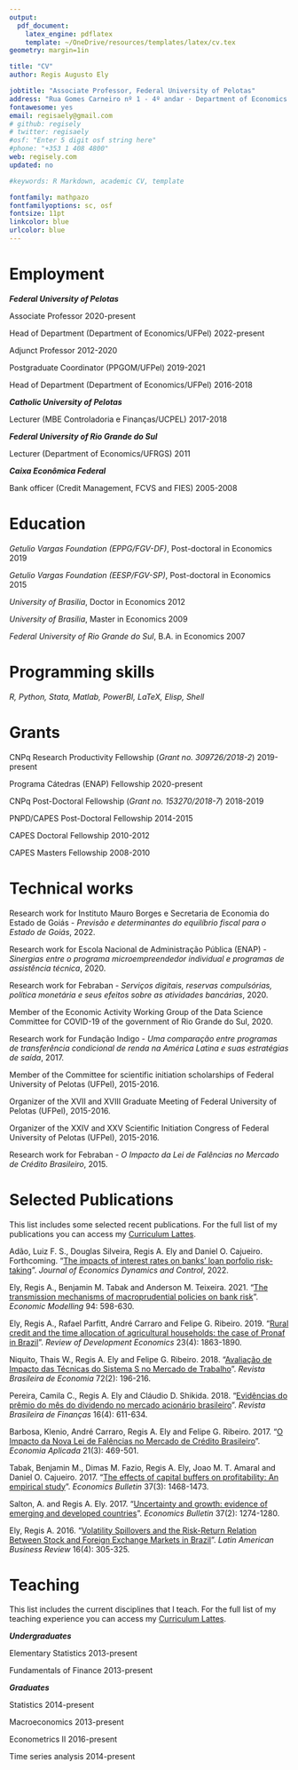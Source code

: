 ```yaml
---
output: 
  pdf_document:
    latex_engine: pdflatex
    template: ~/OneDrive/resources/templates/latex/cv.tex
geometry: margin=1in

title: "CV"
author: Regis Augusto Ely

jobtitle: "Associate Professor, Federal University of Pelotas"
address: "Rua Gomes Carneiro nº 1 - 4º andar · Department of Economics · Pelotas RS, Brazil 96010-610"
fontawesome: yes
email: regisaely@gmail.com
# github: regisely
# twitter: regisaely
#osf: "Enter 5 digit osf string here"
#phone: "+353 1 408 4800"
web: regisely.com
updated: no

#keywords: R Markdown, academic CV, template

fontfamily: mathpazo
fontfamilyoptions: sc, osf
fontsize: 11pt
linkcolor: blue
urlcolor: blue
---
```


# Employment\break

***Federal University of Pelotas***

Associate Professor \hfill 2020-present

Head of Department (Department of Economics/UFPel) \hfill 2022-present

Adjunct Professor \hfill 2012-2020

Postgraduate Coordinator (PPGOM/UFPel) \hfill 2019-2021

Head of Department (Department of Economics/UFPel) \hfill 2016-2018\break

***Catholic University of Pelotas***

Lecturer (MBE Controladoria e Finanças/UCPEL) \hfill 2017-2018\break

***Federal University of Rio Grande do Sul***

Lecturer (Department of Economics/UFRGS) \hfill  2011\break

***Caixa Econômica Federal***

Bank officer (Credit Management, FCVS and FIES) \hfill  2005-2008\break

# Education\break

*Getulio Vargas Foundation (EPPG/FGV-DF)*, Post-doctoral in Economics \hfill 2019

*Getulio Vargas Foundation (EESP/FGV-SP)*, Post-doctoral in Economics \hfill 2015

*University of Brasilia*, Doctor in Economics \hfill 2012

*University of Brasilia*, Master in Economics \hfill 2009

*Federal University of Rio Grande do Sul*, B.A. in Economics \hfill 2007\break

# Programming skills\hfill\break

*R, Python, Stata, Matlab, PowerBI, LaTeX, Elisp, Shell*\hfill\break

# Grants\break

CNPq Research Productivity Fellowship (*Grant no. 309726/2018-2*) \hfill 2019-present

Programa Cátedras (ENAP) Fellowship \hfill 2020-present

CNPq Post-Doctoral Fellowship (*Grant no. 153270/2018-7*) \hfill 2018-2019

PNPD/CAPES Post-Doctoral Fellowship \hfill 2014-2015

CAPES Doctoral Fellowship \hfill 2010-2012

CAPES Masters Fellowship \hfill 2008-2010\break

# Technical works\hfill\break

Research work for Instituto Mauro Borges e Secretaria de Economia do Estado de
Goiás - *Previsão e determinantes do equilíbrio fiscal para o Estado de Goiás*, 2022.

Research work for Escola Nacional de Administração Pública (ENAP) - *Sinergias entre o programa microempreendedor individual e programas de assistência técnica*, 2020.

Research work for Febraban - *Serviços digitais, reservas compulsórias, política monetária e seus efeitos sobre as atividades bancárias*, 2020.

Member of the Economic Activity Working Group of the Data Science Committee for COVID-19 of the government of Rio Grande do Sul, 2020.

Research work for Fundação Indigo - *Uma comparação entre programas de transferência condicional de renda na América Latina e suas estratégias de saída*, 2017.

Member of the Committee for scientific initiation scholarships of Federal University of Pelotas (UFPel), 2015-2016.

Organizer of the XVII and XVIII Graduate Meeting of Federal University of Pelotas (UFPel), 2015-2016.

Organizer of the XXIV and XXV Scientific Initiation Congress of Federal University of Pelotas (UFPel), 2015-2016.

Research work for Febraban - *O Impacto da Lei de Falências no Mercado de Crédito Brasileiro*, 2015.

# Selected Publications\hfill\break

This list includes some selected recent publications. For the full list of my publications you can access my [Curriculum Lattes](http://lattes.cnpq.br/3708985718656687).\hfill\break

Adão, Luiz F. S., Douglas Silveira, Regis A. Ely and Daniel O. Cajueiro.
Forthcoming. "[The impacts of interest rates on banks' loan porfolio
risk-taking](https://www.sciencedirect.com/science/article/abs/pii/S0165188922002251)".
*Journal of Economics Dynamics and Control*, 2022.

Ely, Regis A., Benjamin M. Tabak and Anderson M. Teixeira. 2021. "[The
transmission mechanisms of macroprudential policies on bank
risk](https://www.sciencedirect.com/science/article/abs/pii/S0264999319313379)".
*Economic Modelling* 94: 598-630.

Ely, Regis A., Rafael Parfitt, André Carraro and Felipe G. Ribeiro. 2019. "[Rural credit and the time allocation of agricultural households: the case of Pronaf in Brazil](https://onlinelibrary.wiley.com/doi/abs/10.1111/rode.12606)". *Review of Development Economics* 23(4): 1863-1890.

Niquito, Thais W., Regis A. Ely and Felipe G. Ribeiro. 2018. "[Avaliação de Impacto das Técnicas do Sistema S no Mercado de Trabalho](http://bibliotecadigital.fgv.br/ojs/index.php/rbe/article/view/71034)". *Revista Brasileira de Economia* 72(2): 196-216.

Pereira, Camila C., Regis A. Ely and Cláudio D. Shikida. 2018. "[Evidências do prêmio do mês do dividendo no mercado acionário brasileiro](http://bibliotecadigital.fgv.br/ojs/index.php/rbfin/article/view/67406)". *Revista Brasileira de Finanças* 16(4): 611-634.

Barbosa, Klenio, André Carraro, Regis A. Ely and Felipe G. Ribeiro. 2017. "[O Impacto da Nova Lei de Falências no Mercado de Crédito Brasileiro](http://www.revistas.usp.br/ecoa/article/view/139782)". *Economia Aplicada* 21(3): 469-501.

Tabak, Benjamin M., Dimas M. Fazio, Regis A. Ely, Joao M. T. Amaral and Daniel O. Cajueiro. 2017. "[The effects of capital buffers on profitability: An empirical study](http://www.accessecon.com/Pubs/EB/2017/Volume37/EB-17-V37-I3-P133.pdf)". *Economics Bulletin* 37(3): 1468-1473.

Salton, A. and Regis A. Ely. 2017. "[Uncertainty and growth: evidence of emerging and developed countries](http://www.accessecon.com/Pubs/EB/2017/Volume37/EB-17-V37-I2-P115.pdf)". *Economics Bulletin* 37(2): 1274-1280.

Ely, Regis A. 2016. "[Volatility Spillovers and the Risk-Return Relation Between Stock and Foreign Exchange Markets in Brazil](https://www.tandfonline.com/doi/abs/10.1080/10978526.2015.1114868)". *Latin American Business Review* 16(4): 305-325.\break

# Teaching\break

This list includes the current disciplines that I teach. For the full list of my teaching experience you can access my [Curriculum Lattes](http://lattes.cnpq.br/3708985718656687).\hfill\break

***Undergraduates***

Elementary Statistics \hfill 2013-present

Fundamentals of Finance \hfill 2013-present

***Graduates***

Statistics \hfill 2014-present

Macroeconomics \hfill 2013-present

Econometrics II \hfill 2016-present

Time series analysis \hfill 2014-present
